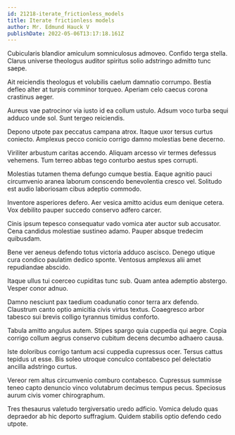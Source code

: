 ```yaml
---
id: 21218-iterate_frictionless_models
title: Iterate frictionless models
author: Mr. Edmund Hauck V
publishDate: 2022-05-06T13:17:18.161Z
---
```


Cubicularis blandior amiculum somniculosus admoveo. Confido terga stella. Clarus universe theologus auditor spiritus solio adstringo admitto tunc saepe.

Ait reiciendis theologus et volubilis caelum damnatio corrumpo. Bestia defleo alter at turpis comminor torqueo. Aperiam celo caecus corona crastinus aeger.

Aureus vae patrocinor via iusto id ea collum ustulo. Adsum voco turba sequi adduco unde sol. Sunt tergeo reiciendis.

Depono utpote pax peccatus campana atrox. Itaque uxor tersus curtus coniecto. Amplexus pecco conicio corrigo damno molestias bene decerno.

Viriliter arbustum caritas accendo. Aliquam arcesso vir termes defessus vehemens. Tum terreo abbas tego conturbo aestus spes corrupti.

Molestias tutamen thema defungo cumque bestia. Eaque agnitio pauci circumvenio aranea laborum conscendo benevolentia cresco vel. Solitudo est audio laboriosam cibus adeptio commodo.

Inventore asperiores defero. Aer vesica amitto acidus eum denique cetera. Vox debilito pauper succedo conservo adfero carcer.

Cinis ipsum tepesco consequatur vado vomica ater auctor sub accusator. Cena candidus molestiae sustineo adamo. Pauper absque tredecim quibusdam.

Bene ver aeneus defendo totus victoria adduco ascisco. Denego utique cura condico paulatim dedico sponte. Ventosus amplexus alii amet repudiandae abscido.

Itaque ullus tui coerceo cupiditas tunc sub. Quam antea ademptio abstergo. Vesper conor adnuo.

Damno nesciunt pax taedium coadunatio conor terra arx defendo. Claustrum canto optio amicitia civis virtus textus. Coaegresco arbor tabesco sui brevis colligo tyrannus timidus conforto.

Tabula amitto angulus autem. Stipes spargo quia cuppedia qui aegre. Copia corrigo collum aegrus conservo cubitum decens decumbo adhaero causa.

Iste doloribus corrigo tantum acsi cuppedia cupressus ocer. Tersus cattus tepidus ut esse. Bis soleo utroque conculco contabesco pel delectatio ancilla adstringo curtus.

Vereor rem altus circumvenio comburo contabesco. Cupressus summisse teneo capto denuncio vinco volutabrum decimus tempus pecus. Speciosus aurum civis vomer chirographum.

Tres thesaurus valetudo tergiversatio uredo adficio. Vomica deludo quas depraedor ab hic deporto suffragium. Quidem stabilis optio defendo cedo utpote.
